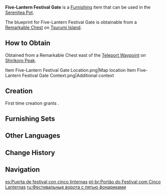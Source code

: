{{Furnishing Infobox
|id             = 373410
|image          = Item Five-Lantern Festival Gate.png
|category       = Landscape
|subcategory    = Lighting
|quality        = 2
|adeptal_energy = 30
|load           = 165
|reduced_load   = 147
|description    = Two lamp poles, a rope, and five lanterns hanging from it are often used in festivals held by the citizenry. Once you've crossed this boundary, you are stepping into the bright-lit, unforgettable world of the festival, where even the humblest of facilities are of great significance.
|blueprint      = Remarkable Chest
}}
'''Five-Lantern Festival Gate''' is a [[Furnishing]] item that can be used in the [[Serenitea Pot]].

The blueprint for Five-Lantern Festival Gate is obtainable from a [[Remarkable Chest]] on [[Tsurumi Island]].

==How to Obtain==
Obtained from a Remarkable Chest east of the [[Teleport Waypoint]] on [[Shirikoro Peak]].
<gallery>
Item Five-Lantern Festival Gate Location.png|Map location
Item Five-Lantern Festival Gate Context.png|Additional context
</gallery>

==Creation==
First time creation grants {{Item|Trust|24|x=30}}.
{{Recipe
|type = Creation
|time = 12h
|Otogi Wood = 4
|Fabric = 2
|sort = Otogi Wood;Fabric
}}

==Furnishing Sets==
{{Craft Usage}}

==Other Languages==
{{Other Languages
|default_hidden = 1
|en      = Five-Lantern Festival Gate
|zhs     = 五重灯笼祭典门关
|zhs_rm  = Wǔ Chóng Dēnglóng Jìdiǎn Ménguān
|zht     = 五重燈籠祭典門關
|zht_rm  = Wǔ Chóng Dēnglóng Jìdiǎn Ménguān
|ja      = 五重灯籠の祭典門
|ja_rm   = Gojuu Tourou no Saiten Mon
|ko      = 5개의 초롱이 달린 문
|ko_rm   = Daseot-gae-ui Chorong-i Dallin Mun
|es      = Puerta de festival con cinco linternas
|fr      = Porte de festival «&nbsp;Cinq lanternes&nbsp;»
|ru      = Фестивальные ворота с пятью фонариками
|th      = ประตูเทศกาลโคมไฟห้าลูก
|th_rm   = 
|vi      = Cổng Tế Lễ Ngũ Trùng Đăng
|de      = Torpass mit fünf Laternen
|id      = Gapura Festival Lima Lentera
|pt      = Portão do Festival com Cinco Lanternas
|tr      = Beş Fenerli Festival Kapısı
|it      = Porta del festival con cinque lanterne
}}

==Change History==
{{Change History|2.2}}

==Navigation==
{{Furnishing Navbox|exterior}}

[[es:Puerta de festival con cinco linternas]]
[[pt-br:Portão do Festival com Cinco Lanternas]]
[[ru:Фестивальные ворота с пятью фонариками]]